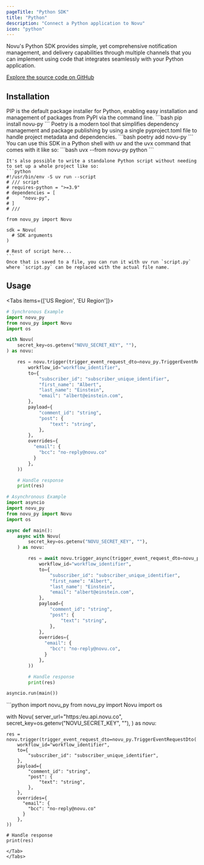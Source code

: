 ```yaml
---
pageTitle: "Python SDK"
title: "Python"
description: "Connect a Python application to Novu"
icon: "python"
---
```




Novu's Python SDK provides simple, yet comprehensive notification management, and delivery capabilities through multiple channels that you can implement using code that integrates seamlessly with your Python application.

[Explore the source code on GitHub](https://github.com/novuhq/novu-py)

## Installation

<Cards>
  <Card title="PIP">
    PIP is the default package installer for Python, enabling easy installation and management of packages from PyPI via the command line.
    ```bash
    pip install novu-py
    ```
  </Card>

  <Card title="Poetry">
    Poetry is a modern tool that simplifies dependency management and package publishing by using a single pyproject.toml file to handle project metadata and dependencies.
    ```bash
    poetry add novu-py
    ```
  </Card>

  <Card title="Shell and script usage with uv">
    You can use this SDK in a Python shell with uv and the uvx command that comes with it like so:
    ```bash
    uvx --from novu-py python
    ```

    It's also possible to write a standalone Python script without needing to set up a whole project like so:
    ```python
    #!/usr/bin/env -S uv run --script
    # /// script
    # requires-python = ">=3.9"
    # dependencies = [
    #     "novu-py",
    # ]
    # ///

    from novu_py import Novu

    sdk = Novu(
      # SDK arguments
    )

    # Rest of script here...
    ```
    Once that is saved to a file, you can run it with uv run `script.py` where `script.py` can be replaced with the actual file name.
  </Card>
</Cards>

## Usage

<Tabs items={['US Region', 'EU Region']}>
<Tab value="US Region">
```python
# Synchronous Example
import novu_py
from novu_py import Novu
import os

with Novu(
    secret_key=os.getenv("NOVU_SECRET_KEY", ""),
) as novu:

    res = novu.trigger(trigger_event_request_dto=novu_py.TriggerEventRequestDto(
        workflow_id="workflow_identifier",
        to={
            "subscriber_id": "subscriber_unique_identifier",
            "first_name": "Albert",
            "last_name": "Einstein",
            "email": "albert@einstein.com",
        },
        payload={
            "comment_id": "string",
            "post": {
                "text": "string",
            },
        },
        overrides={
          "email": {
            "bcc": "no-reply@novu.co"
          }
        },
    ))

    # Handle response
    print(res)

# Asynchronous Example
import asyncio
import novu_py
from novu_py import Novu
import os

async def main():
    async with Novu(
        secret_key=os.getenv("NOVU_SECRET_KEY", ""),
    ) as novu:

        res = await novu.trigger_async(trigger_event_request_dto=novu_py.TriggerEventRequestDto(
            workflow_id="workflow_identifier",
            to={
                "subscriber_id": "subscriber_unique_identifier",
                "first_name": "Albert",
                "last_name": "Einstein",
                "email": "albert@einstein.com",
            },
            payload={
                "comment_id": "string",
                "post": {
                    "text": "string",
                },
            },
            overrides={
              "email": {
                "bcc": "no-reply@novu.co",
              }
            },
        ))

        # Handle response
        print(res)

asyncio.run(main())
```
</Tab>
<Tab value="EU Region">
```python
import novu_py
from novu_py import Novu
import os

with Novu(
    server_url="https:/eu.api.novu.co",
    secret_key=os.getenv("NOVU_SECRET_KEY", ""),
) as novu:

    res = novu.trigger(trigger_event_request_dto=novu_py.TriggerEventRequestDto(
        workflow_id="workflow_identifier",
        to={
            "subscriber_id": "subscriber_unique_identifier",
        },
        payload={
            "comment_id": "string",
            "post": {
                "text": "string",
            },
        },
        overrides={
          "email": {
            "bcc": "no-reply@novu.co"
          }
        },
    ))

    # Handle response
    print(res)
```
</Tab>
</Tabs>

